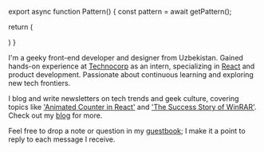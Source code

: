 
export async function Pattern() {
  const pattern = await getPattern();

return (

<div className="my-4 crt scanlines rounded-md">
  <MDX source={pattern?.pattern} />
</div>
) }

<Name />

<Suspense>
  <Pattern />
</Suspense>

I'm a geeky front-end developer and designer from Uzbekistan. Gained hands-on experience at [Technocorp](/work) as an intern, specializing in [React](/stack) and product development. Passionate about continuous learning and exploring new tech frontiers.

I blog and write newsletters on tech trends and geek culture, covering topics like ['Animated Counter in React'](/p/animated-counter) and ['The Success Story of WinRAR'](/p/the-history-and-success-of-winrar). Check out my [blog](/blog) for more.

Feel free to drop a note or question in my [guestbook](/guestbook); I make it a point to reply to each message I receive.

